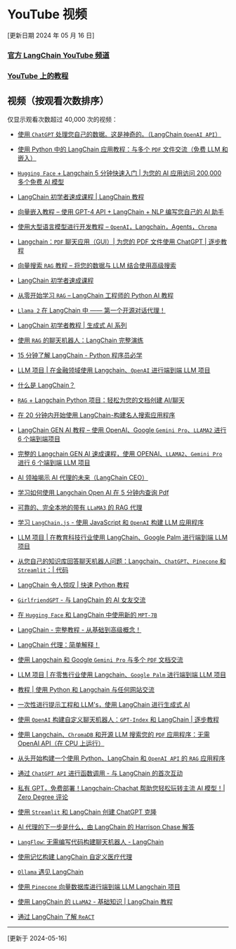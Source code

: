 # YouTube 视频

[更新日期 2024 年 05 月 16 日]

### [官方 LangChain YouTube 频道](https://www.youtube.com/@LangChain)

### [YouTube 上的教程](/docs/additional_resources/tutorials/#tutorials)

## 视频（按观看次数排序）

仅显示观看次数超过 40,000 次的视频：

- [使用 `ChatGPT` 处理您自己的数据。这是神奇的。（LangChain `OpenAI API`）](https://youtu.be/9AXP7tCI9PI)

- [使用 Python 中的 LangChain 应用教程：与多个 `PDF` 文件交流（免费 LLM 和嵌入）](https://youtu.be/dXxQ0LR-3Hg?si=pjXKhsHRzn10vOqX)

- [`Hugging Face` + Langchain 5 分钟快速入门 | 为您的 AI 应用访问 200,000 多个免费 AI 模型](https://youtu.be/_j7JEDWuqLE?si=psimQscN3qo2dOa9)

- [LangChain 初学者速成课程 | LangChain 教程](https://youtu.be/nAmC7SoVLd8?si=qJdvyG5-rnjqfdj1)

- [向量嵌入教程 – 使用 GPT-4 API + LangChain + NLP 编写您自己的 AI 助手](https://youtu.be/yfHHvmaMkcA?si=UBP3yw50cLm3a2nj)

- [使用大型语言模型进行开发教程 – `OpenAI`，Langchain，Agents，`Chroma`](https://youtu.be/xZDB1naRUlk?si=v8J1q6oFHRyTkf7Y)

- [Langchain：`PDF` 聊天应用（GUI）| 为您的 PDF 文件使用 ChatGPT | 逐步教程](https://youtu.be/RIWbalZ7sTo?si=LbKsCcuyv0BtnrTY)

- [向量搜索 `RAG` 教程 – 将您的数据与 LLM 结合使用高级搜索](https://youtu.be/JEBDfGqrAUA?si=pD7oxpfwWeJCxfBt)

- [LangChain 初学者速成课程](https://youtu.be/lG7Uxts9SXs?si=Yte4S5afN7KNCw0F)

- [从零开始学习 `RAG` – LangChain 工程师的 Python AI 教程](https://youtu.be/sVcwVQRHIc8?si=_LN4g0vOgSdtlB3S)

- [`Llama 2` 在 LangChain 中 —— 第一个开源对话代理！](https://youtu.be/6iHVJyX2e50?si=rtq1maPrzWKHbwVV)

- [LangChain 初学者教程 | 生成式 AI 系列](https://youtu.be/cQUUkZnyoD0?si=KYz-bvcocdqGh9f_)

- [使用 `RAG` 的聊天机器人：LangChain 完整演练](https://youtu.be/LhnCsygAvzY?si=yS7T98VLfcWdkDek)

- [15 分钟了解 LangChain - Python 程序员必学](https://youtu.be/mrjq3lFz23s?si=wkQGcSKUJjuiiEPf)

- [LLM 项目 | 在金融领域使用 Langchain、`OpenAI` 进行端到端 LLM 项目](https://youtu.be/MoqgmWV1fm8?si=oVl-5kJVgd3a07Y_)

- [什么是 LangChain？](https://youtu.be/1bUy-1hGZpI?si=NZ0D51VM5y-DhjGe)

- [`RAG` + Langchain Python 项目：轻松为您的文档创建 AI/聊天](https://youtu.be/tcqEUSNCn8I?si=RLcWPBVLIErRqdmU)

- [在 20 分钟内开始使用 LangChain-构建名人搜索应用程序](https://youtu.be/_FpT1cwcSLg?si=X9qVazlXYucN_JBP)

- [LangChain GEN AI 教程 – 使用 OpenAI、Google `Gemini Pro`、`LLAMA2` 进行 6 个端到端项目](https://youtu.be/x0AnCE9SE4A?si=_92gJYm7kb-V2bi0)

- [完整的 Langchain GEN AI 速成课程，使用 OPENAI、`LLAMA2`、`Gemini Pro` 进行 6 个端到端 LLM 项目](https://youtu.be/aWKrL4z5H6w?si=NVLi7Yiq0ccE7xXE)

- [AI 领袖揭示 AI 代理的未来（LangChain CEO）](https://youtu.be/9ZhbA0FHZYc?si=1r4P6kRvKVvEhRgE)

- [学习如何使用 Langchain Open AI 在 5 分钟内查询 Pdf](https://youtu.be/5Ghv-F1wF_0?si=ZZRjrWfeiFOVrcvu)

- [可靠的、完全本地的带有 `LLaMA3` 的 RAG 代理](https://youtu.be/-ROS6gfYIts?si=75CXA8W_BbnkIxcV)

- [学习 `LangChain.js` - 使用 JavaScript 和 `OpenAI` 构建 LLM 应用程序](https://youtu.be/HSZ_uaif57o?si=Icj-RAhwMT-vHaYA)

- [LLM 项目 | 在教育科技行业使用 LangChain、Google Palm 进行端到端 LLM 项目](https://youtu.be/AjQPRomyd-k?si=eC3NT6kn02Lhpz-_)

- [从您自己的知识库回答聊天机器人问题：Langchain、`ChatGPT`、`Pinecone` 和 `Streamlit`：| 代码](https://youtu.be/nAKhxQ3hcMA?si=9Zd_Nd_jiYhtml5w)

- [LangChain 令人惊叹 | 快速 Python 教程](https://youtu.be/I4mFqyqFkxg?si=aJ66qh558OfNAczD)

- [`GirlfriendGPT` - 与 LangChain 的 AI 女友交流](https://youtu.be/LiN3D1QZGQw?si=kZR-lnJwixeVrjmh)

- [在 `Hugging Face` 和 LangChain 中使用新的 `MPT-7B`](https://youtu.be/DXpk9K7DgMo?si=99JDpV_ueimwJhMi)

- [LangChain - 完整教程 - 从基础到高级概念！](https://youtu.be/a89vqgK-Qcs?si=0aVO2EOqsw7GE5e3)

- [LangChain 代理：简单解释！](https://youtu.be/Xi9Ui-9qcPw?si=DCuG7nGx8dxcfhkx)

- [使用 Langchain 和 Google `Gemini Pro` 与多个 `PDF` 文档交流](https://youtu.be/uus5eLz6smA?si=YUwvHtaZsGeIl0WD)

- [LLM 项目 | 在零售行业使用 Langchain、`Google Palm` 进行端到端 LLM 项目](https://youtu.be/4wtrl4hnPT8?si=_eOKPpdLfWu5UXMQ)

- [教程 | 使用 Python 和 Langchain 与任何网站交流](https://youtu.be/bupx08ZgSFg?si=KRrjYZFnuLsstGwW)

- [一次性进行提示工程和 LLM's，使用 LangChain 进行生成式 AI](https://youtu.be/t2bSApmPzU4?si=87vPQQtYEWTyu2Kx)

- [使用 `OpenAI` 构建自定义聊天机器人：`GPT-Index` 和 LangChain | 逐步教程](https://youtu.be/FIDv6nc4CgU?si=gR1u3DUG9lvzBIKK)

- [使用 Langchain、`ChromaDB` 和开源 LLM 搜索您的 `PDF` 应用程序：无需 OpenAI API（在 CPU 上运行）](https://youtu.be/rIV1EseKwU4?si=UxZEoXSiPai8fXgl)

- [从头开始构建一个使用 Python、LangChain 和 `OpenAI API` 的 `RAG` 应用程序](https://youtu.be/BrsocJb-fAo?si=hvkh9iTGzJ-LnsX-)

- [通过 `ChatGPT API` 进行函数调用 - 与 LangChain 的首次互动](https://youtu.be/0-zlUy7VUjg?si=Vc6LFseckEc6qvuk)

- [私有 GPT，免费部署！Langchain-Chachat 帮助您轻松玩转主流 AI 模型！| Zero Degree 评论](https://youtu.be/3LLUyaHP-3I?si=AZumEeFXsvqaLl0f)

- [使用 `Streamlit` 和 LangChain 创建 ChatGPT 克隆](https://youtu.be/IaTiyQ2oYUQ?si=WbgsYmqPDnMidSUK)

- [AI 代理的下一步是什么，由 LangChain 的 Harrison Chase 解答](https://youtu.be/pBBe1pk8hf4?si=H4vdBF9nmkNZxiHt)

- [`LangFlow`: 无需编写代码构建聊天机器人 - LangChain](https://youtu.be/KJ-ux3hre4s?si=TJuDu4bAlva1myNL)

- [使用记忆构建 LangChain 自定义医疗代理](https://youtu.be/6UFtRwWnHws?si=wymYad26VgigRkHy)

- [`Ollama` 遇见 LangChain](https://youtu.be/k_1pOF1mj8k?si=RlBiCrmaR3s7SnMK)

- [使用 `Pinecone` 向量数据库进行端到端 LLM Langchain 项目](https://youtu.be/erUfLIi9OFM?si=aHpuHXdIEmAfS4eF)

- [使用 LangChain 的 `LLaMA2` - 基础知识 | LangChain 教程](https://youtu.be/cIRzwSXB4Rc?si=FUs0OLVJpzKhut0h)

- [通过 LangChain 了解 `ReACT`](https://youtu.be/Eug2clsLtFs?si=imgj534ggxlypS0d)

---------------------

[更新于 2024-05-16]